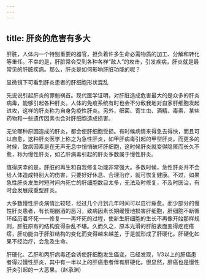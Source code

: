 ```yaml
---
---
---
```

title: 肝炎的危害有多大
---




肝脏，人体内一个特别重要的器官，担负着许多生命必需物质的加工、分解和转化等重任。不幸的是，肝脏常会受到各种各样“敌人”的攻击，引发疾病，肝炎就是最常见的肝脏疾病。那么，肝炎是如何影响肝脏功能的呢？

显微镜下可看到肝炎患者的肝细胞形状混乱



先说说引起肝炎的罪魁祸首。现代医学证明，对肝脏造成危害最大的是众多的肝炎病毒，能够引起各种肝炎。人体的免疫系统有时也会不分敌我地对自家肝细胞发起进攻，这样的肝炎称为自身免疫性肝炎。另外，细菌、寄生虫、酒精、毒素、某些药物和一些遗传因素也会对肝细胞造成损害。

无论哪种原因造成的肝炎，都会使肝细胞受损。有时候病情来得急去得快，而且可以自愈，这种肝炎医学上称之为急性肝炎，如甲肝病毒引起的甲型肝炎。而更多的时候，致病因素是在无声无息中悄悄破坏肝细胞，这时候肝炎就变得隐匿而长久不愈，称为慢性肝炎，如乙肝病毒引起的肝炎多数属于慢性肝炎。

值得庆幸的是，肝脏的再生和自我修复功能非常强大。多数时候，急性肝炎并不会给人体造成特别大的伤害，只要好好休息、合理治疗，就可恢复健康。不过，如果急性肝炎发生时短时间内死亡的肝细胞数目太多，无法及时修复，不及时医治，有时会发展成重型肝炎。

大多数慢性肝炎病情比较轻，经过几个月到几年时间可以自行痊愈。而少部分的慢性肝炎患者，有长期酗酒的恶习，致病因素长期缓慢地损害肝细胞，肝细胞不断循环经历着坏死——修复——再坏死的过程，使新生肝细胞的生长不再像开始那样规则，肝脏原有的结构变得杂乱不堪。久而久之，原本光滑的肝脏表面变得疙疙瘩瘩，肝功能由于肝脏结构的变化而变得越来越差，于是就形成了肝硬化。肝硬化如果不经治疗，会危及生命。

肝硬化、乙肝和丙肝病毒还会诱使肝细胞发生癌变。已经发现，1/3以上的肝癌患者得过慢性肝炎，其中有一半以上的肝癌患者伴有肝硬化。很显然，肝癌也是慢性肝炎引起的一大恶果。（赵承渊）